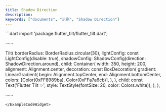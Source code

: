 ```yaml
---
title: Shadow Direction
description:
keywords: ["documents", "示例", "Shadow Direction"]
---
```


<ExampleCodeWidget name="ShadowDirectionDemo" height={700}>
```dart
import 'package:flutter_tilt/flutter_tilt.dart';

······

Tilt(
  borderRadius: BorderRadius.circular(30),
  lightConfig: const LightConfig(disable: true),
  shadowConfig: ShadowConfig(direction: ShadowDirection.around),
  child: Container(
    width: 350,
    height: 200,
    alignment: Alignment.center,
    decoration: const BoxDecoration(
      gradient: LinearGradient(
        begin: Alignment.topCenter,
        end: Alignment.bottomCenter,
        colors: [Color(0xFF8989ba), Color(0xFFa7a6cb)],
      ),
    ),
    child: const Text('Flutter Tilt ✨', style: TextStyle(fontSize: 20, color: Colors.white)),
  ),
),

······
```
</ExampleCodeWidget>
